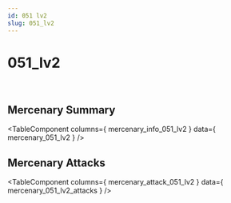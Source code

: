 ```yaml
---
id: 051 lv2
slug: 051_lv2
---
```



# 051_lv2

<div style = {{ display: "flex" }}>
    <Image img={require('@site/static/img/mercenaries/illust/thum_char_view_n_051.jpg')}/>
    <Image img={require('@site/static/img/mercenaries/illust/thum_char_view_o_051.jpg')}/>
</div>

## Mercenary Summary

<TableComponent
  columns={ mercenary_info_051_lv2 }
  data={ mercenary_051_lv2 }
/>

## Mercenary Attacks

<TableComponent
  columns={ mercenary_attack_051_lv2 }
  data={ mercenary_051_lv2_attacks }
/>